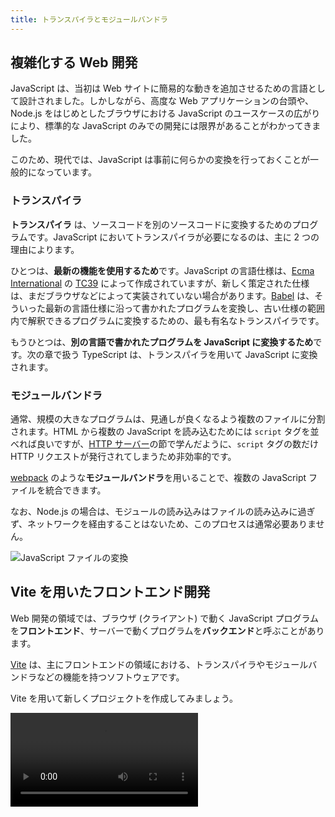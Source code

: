 ```yaml
---
title: トランスパイラとモジュールバンドラ
---
```



## 複雑化する Web 開発

JavaScript は、当初は Web サイトに簡易的な動きを追加させるための言語として設計されました。しかしながら、高度な Web アプリケーションの台頭や、Node.js をはじめとしたブラウザにおける JavaScript のユースケースの広がりにより、標準的な JavaScript のみでの開発には限界があることがわかってきました。

このため、現代では、JavaScript は事前に何らかの変換を行っておくことが一般的になっています。

### <Term>トランスパイラ</Term>

<Term>**トランスパイラ**</Term>
は、ソースコードを別のソースコードに変換するためのプログラムです。JavaScript においてトランスパイラが必要になるのは、主に
2 つの理由によります。

ひとつは、**最新の機能を使用するため**です。JavaScript の言語仕様は、[Ecma International](https://www.ecma-international.org/) の [TC39](https://tc39.es/) によって作成されていますが、新しく策定された仕様は、まだブラウザなどによって実装されていない場合があります。[Babel](https://babeljs.io/) は、そういった最新の言語仕様に沿って書かれたプログラムを変換し、古い仕様の範囲内で解釈できるプログラムに変換するための、最も有名な<Term>トランスパイラ</Term>です。

もうひとつは、**別の言語で書かれたプログラムを JavaScript に変換するため**です。次の章で扱う TypeScript は、トランスパイラを用いて JavaScript に変換されます。

### <Term>モジュールバンドラ</Term>

通常、規模の大きなプログラムは、見通しが良くなるよう複数のファイルに分割されます。HTML から複数の JavaScript を読み込むためには `script` タグを並べれば良いですが、[HTTP サーバー](/docs/web-servers/server/)の節で学んだように、`script` タグの数だけ <Term>HTTP リクエスト</Term>が発行されてしまうため非効率的です。

[webpack](https://webpack.js.org) のような<Term>**モジュールバンドラ**</Term>を用いることで、複数の JavaScript ファイルを統合できます。

なお、Node.js の場合は、モジュールの読み込みはファイルの読み込みに過ぎず、ネットワークを経由することはないため、このプロセスは通常必要ありません。

![JavaScript ファイルの変換](./javascript-conversion.drawio.svg)

## Vite を用いたフロントエンド開発

Web 開発の領域では、ブラウザ (クライアント) で動く JavaScript プログラムを**フロントエンド**、サーバーで動くプログラムを**バックエンド**と呼ぶことがあります。

[Vite](https://vitejs.dev/) は、主にフロントエンドの領域における、<Term>トランスパイラ</Term>や<Term>モジュールバンドラ</Term>などの機能を持つソフトウェアです。

Vite を用いて新しくプロジェクトを作成してみましょう。

<video src={getStartedWithViteVideo} controls />

詳細な手順は次のとおりです。

まずは、ターミナルでカレントディレクトリをプロジェクトフォルダを格納するディレクトリに移動し、

```shell
npm create vite@latest
```

を実行します。`Select a framework` と尋ねられるので、`Vanilla` を選択してください。その後、`Select a variant` と尋ねられるので、`JavaScript` を選択してください。

すると、`package.json` を含む新しいディレクトリがカレントディレクトリに作成されます。このディレクトリを VS Code で開きましょう。

続いて、作成された `package.json` をもとに npm から必要なパッケージをダウンロードするため、

```shell
npm install
```

を実行します。完了したら、

```shell
npm run dev
```

を実行してください。

Vite 内蔵のウェブサーバーが起動し、`http://localhost:5173/` でウェブサイトが表示されます。

## Vite の仕組み

Vite の挙動を理解するため、`Ctrl + C` で先ほど起動させたウェブサーバーを停止させ、`npm run build` コマンドを実行してみましょう。

```shell
$ npm run build

> vite@0.0.0 build
> vite build

vite v4.3.5 building for production...
✓ 7 modules transformed.
dist/index.html                      0.45 kB │ gzip: 0.30 kB
dist/assets/javascript-8dac5379.svg  1.00 kB │ gzip: 0.60 kB
dist/assets/index-48a8825f.css       1.24 kB │ gzip: 0.65 kB
dist/assets/index-44b5bae5.js        1.45 kB │ gzip: 0.75 kB
✓ built in 64ms
```

これにより、カレントディレクトリに `dist` ディレクトリが作成され、<Term>トランスパイル</Term>と<Term type="moduleBundler">バンドル</Term>の結果が格納されます。

出力されたファイルを元のファイルと比較してみましょう。元の `index.html` や `main.js` が、変換された状態で出力されていることがわかります。ディレクトリごと [Netlify Drop](/docs/trial-session/deploy-application/) などにアップロードすれば使用可能になるでしょう。

<video src={buildVideo} controls />

:::tip[`npm run` コマンド]

`npm run` コマンドは、`package.json` の `scripts` プロパティに記載されたコマンドを実行します。開発によく使うコマンドを登録しておくことで、コマンドを打つ手間を削減できます。

`npm create vite@latest` が自動的に生成する `package.json` の `scripts` プロパティは、次のようになっていました。ここに記載されたコマンドでは、`npx` コマンドを用いたときのように、npm でインストールされたパッケージをそのまま実行できます。例えば、`npm run dev` コマンドを実行することで、`npx vite` に相当する処理が行われます。

```json title="package.json (一部抜粋)"
{
  "scripts": {
    "dev": "vite",
    "build": "vite build",
    "preview": "vite preview"
  }
}
```

:::

## npm のパッケージを Web ブラウザ上で利用する

npm のパッケージがブラウザ上での実行に対応している場合は、Vite をはじめとした<Term>トランスパイラ</Term>や<Term>モジュールバンドラ</Term>により、ブラウザ向けの JavaScript に変換させられます。例として `date-fns` パッケージを使用してみましょう。

```javascript
import { format } from "date-fns";

document.getElementById("app").textContent = format(
  new Date("2022-01-10"),
  "yyyy年MM月dd日",
);
```

<ViewSource url={import.meta.url} path="_samples/run-npm-package-on-browsers" />

## フロントエンドとバックエンドの統合

Vite などのツールによって出力されたブラウザ上で動くアプリケーションと、Node.js をはじめとしたサーバー向けのアプリケーションを統合するためには、複数の手法が考えられます。

最も単純なアプローチは、ビルド時に統合することです。この方法のメリットは、本番環境にデプロイするのが簡単であることです。ディレクトリ構成は、例えば次のようになります。

```
app
├── client
│   ├── index.html
│   └── main.js
├── package.json
├── package-lock.json
└── server
    └── main.js
```

<ViewSource url={import.meta.url} path="_samples/fullstack-app" />

`npm run build` コマンドによって Vite がビルド結果を `/dist` に出力するようにしておきます。

```json title="/package.json"
{
  "scripts": {
    "start": "node server/main.js",
    "build": "vite build client --outDir ../dist"
  }
}
```

`express.static` により Vite が作成したディレクトリを指定すれば完成です。

```javascript title="server/main.js"
const express = require("express");
const app = express();

app.use(express.json());

// Vite によって出力されたディレクトリを配信する
app.use(express.static("dist"));

app.listen(3000);
```

## 課題

- [`chart.js`](https://www.npmjs.com/package/chart.js) を用いると、ブラウザ上に非常に美しいグラフを描画することができます。このパッケージを用いて、適当なデータをビジュアライズしてみましょう。

  <ViewSource url={import.meta.url} path="_samples/chartjs" noCodeSandbox />

- Vite を用いて作成した Web フロントエンドと、Node.js のバックエンドが協調して動作するアプリケーションを Render にデプロイしてみましょう。

